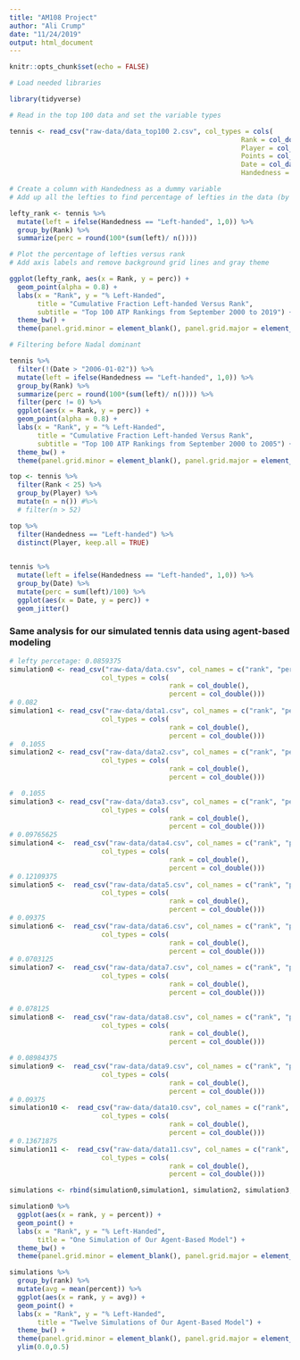 ```yaml
---
title: "AM108 Project"
author: "Ali Crump"
date: "11/24/2019"
output: html_document
---
```


```r
knitr::opts_chunk$set(echo = FALSE)

# Load needed libraries

library(tidyverse)
```

```r
# Read in the top 100 data and set the variable types

tennis <- read_csv("raw-data/data_top100 2.csv", col_types = cols(
                                                          Rank = col_double(),
                                                          Player = col_character(),
                                                          Points = col_double(),
                                                          Date = col_date(format = ""),
                                                          Handedness = col_character()))
```


```r
# Create a column with Handedness as a dummy variable
# Add up all the lefties to find percentage of lefties in the data (by Rank)

lefty_rank <- tennis %>% 
  mutate(left = ifelse(Handedness == "Left-handed", 1,0)) %>% 
  group_by(Rank) %>% 
  summarize(perc = round(100*(sum(left)/ n())))

# Plot the percentage of lefties versus rank
# Add axis labels and remove background grid lines and gray theme

ggplot(lefty_rank, aes(x = Rank, y = perc)) + 
  geom_point(alpha = 0.8) +
  labs(x = "Rank", y = "% Left-Handed", 
       title = "Cumulative Fraction Left-handed Versus Rank", 
       subtitle = "Top 100 ATP Rankings from September 2000 to 2019") +
  theme_bw() +
  theme(panel.grid.minor = element_blank(), panel.grid.major = element_blank())

```

```r
# Filtering before Nadal dominant

tennis %>% 
  filter(!(Date > "2006-01-02")) %>% 
  mutate(left = ifelse(Handedness == "Left-handed", 1,0)) %>% 
  group_by(Rank) %>% 
  summarize(perc = round(100*(sum(left)/ n()))) %>% 
  filter(perc != 0) %>% 
  ggplot(aes(x = Rank, y = perc)) +
  geom_point(alpha = 0.8) +
  labs(x = "Rank", y = "% Left-Handed", 
       title = "Cumulative Fraction Left-handed Versus Rank", 
       subtitle = "Top 100 ATP Rankings from September 2000 to 2005") +
  theme_bw() +
  theme(panel.grid.minor = element_blank(), panel.grid.major = element_blank())
```

```r
top <- tennis %>% 
  filter(Rank < 25) %>% 
  group_by(Player) %>% 
  mutate(n = n()) #%>% 
  # filter(n > 52)

top %>%
  filter(Handedness == "Left-handed") %>% 
  distinct(Player, keep.all = TRUE)
  
```

```r
tennis %>% 
  mutate(left = ifelse(Handedness == "Left-handed", 1,0)) %>% 
  group_by(Date) %>% 
  mutate(perc = sum(left)/100) %>% 
  ggplot(aes(x = Date, y = perc)) +
  geom_jitter()
```

### Same analysis for our simulated tennis data using agent-based modeling

```r

# lefty percetage: 0.0859375
simulation0 <- read_csv("raw-data/data.csv", col_names = c("rank", "percent"), 
                       col_types = cols(
                                        rank = col_double(),
                                        percent = col_double()))
# 0.082
simulation1 <- read_csv("raw-data/data1.csv", col_names = c("rank", "percent"), 
                       col_types = cols(
                                        rank = col_double(),
                                        percent = col_double()))
#  0.1055
simulation2 <- read_csv("raw-data/data2.csv", col_names = c("rank", "percent"), 
                       col_types = cols(
                                        rank = col_double(),
                                        percent = col_double()))

#  0.1055
simulation3 <- read_csv("raw-data/data3.csv", col_names = c("rank", "percent"), 
                       col_types = cols(
                                        rank = col_double(),
                                        percent = col_double()))
# 0.09765625
simulation4 <-  read_csv("raw-data/data4.csv", col_names = c("rank", "percent"), 
                       col_types = cols(
                                        rank = col_double(),
                                        percent = col_double()))
# 0.12109375
simulation5 <-  read_csv("raw-data/data5.csv", col_names = c("rank", "percent"), 
                       col_types = cols(
                                        rank = col_double(),
                                        percent = col_double()))
# 0.09375
simulation6 <-  read_csv("raw-data/data6.csv", col_names = c("rank", "percent"), 
                       col_types = cols(
                                        rank = col_double(),
                                        percent = col_double()))
# 0.0703125
simulation7 <-  read_csv("raw-data/data7.csv", col_names = c("rank", "percent"), 
                       col_types = cols(
                                        rank = col_double(),
                                        percent = col_double()))

# 0.078125
simulation8 <-  read_csv("raw-data/data8.csv", col_names = c("rank", "percent"), 
                       col_types = cols(
                                        rank = col_double(),
                                        percent = col_double()))

# 0.08984375
simulation9 <-  read_csv("raw-data/data9.csv", col_names = c("rank", "percent"), 
                       col_types = cols(
                                        rank = col_double(),
                                        percent = col_double()))
# 0.09375
simulation10 <-  read_csv("raw-data/data10.csv", col_names = c("rank", "percent"), 
                       col_types = cols(
                                        rank = col_double(),
                                        percent = col_double()))
# 0.13671875
simulation11 <-  read_csv("raw-data/data11.csv", col_names = c("rank", "percent"), 
                       col_types = cols(
                                        rank = col_double(),
                                        percent = col_double()))

simulations <- rbind(simulation0,simulation1, simulation2, simulation3, simulation4, simulation5, simulation6, simulation7, simulation8, simulation9,simulation10, simulation11)

```

```r
simulation0 %>% 
  ggplot(aes(x = rank, y = percent)) +
  geom_point() +
  labs(x = "Rank", y = "% Left-Handed", 
       title = "One Simulation of Our Agent-Based Model") +
  theme_bw() +
  theme(panel.grid.minor = element_blank(), panel.grid.major = element_blank())
```

```r
simulations %>%
  group_by(rank) %>% 
  mutate(avg = mean(percent)) %>% 
  ggplot(aes(x = rank, y = avg)) +
  geom_point() +
  labs(x = "Rank", y = "% Left-Handed", 
       title = "Twelve Simulations of Our Agent-Based Model") +
  theme_bw() +
  theme(panel.grid.minor = element_blank(), panel.grid.major = element_blank()) +
  ylim(0.0,0.5)
```
